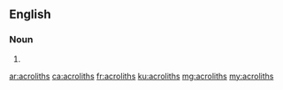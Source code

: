 ==English==

===Noun===
{{head|en|plural}}

# {{plural of|acrolith|lang=en}}

[[ar:acroliths]]
[[ca:acroliths]]
[[fr:acroliths]]
[[ku:acroliths]]
[[mg:acroliths]]
[[my:acroliths]]